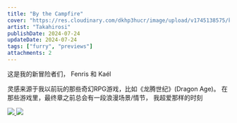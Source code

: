 ```yaml
---
title: "By the Campfire"
cover: "https://res.cloudinary.com/dkhp3hucr/image/upload/v1745138575/kemono/Takahirosi/108764506/thehcyuoyxpevhqsbyzf.avif"
artist: "Takahirosi"
publishDate: 2024-07-24
updateDate: 2024-07-24
tags: ["furry", "previews"]
attachments: 2
---
```


这是我的新冒险者们，
Fenris 和 Kaél

灵感来源于我以前玩的那些奇幻RPG游戏，比如《龙腾世纪》(Dragon Age)。
在那些游戏里，最终章之前总会有一段浪漫场景/情节，
我超爱那样的时刻 



<div class="grid grid-cols-3 gap-4 max-w-xl mx-auto p-10">
        <a data-fancybox="gallery" href="https://res.cloudinary.com/dkhp3hucr/image/upload/v1745138575/kemono/Takahirosi/108764506/thehcyuoyxpevhqsbyzf.avif">
          <img class="rounded" src="https://res.cloudinary.com/dkhp3hucr/image/upload/v1745138575/kemono/Takahirosi/108764506/thehcyuoyxpevhqsbyzf.avif" />
        </a>
        <a data-fancybox="gallery" href="https://res.cloudinary.com/dkhp3hucr/image/upload/v1745138575/kemono/Takahirosi/108764506/csihpzyjxxcwkhpjgep4.avif">
          <img class="rounded" src="https://res.cloudinary.com/dkhp3hucr/image/upload/v1745138575/kemono/Takahirosi/108764506/csihpzyjxxcwkhpjgep4.avif" />
        </a>
      </div>

<div class="mt-4">
  <DownloadButton url="https://pan.dragonjay.top/139/_3_CAMPFIRE.7z" buttonText="Download Now" label="下载作品集" />
</div>